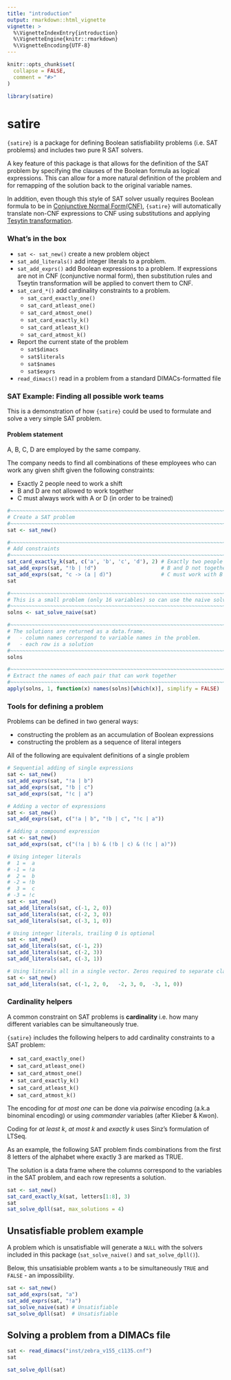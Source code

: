 ```yaml
---
title: "introduction"
output: rmarkdown::html_vignette
vignette: >
  %\VignetteIndexEntry{introduction}
  %\VignetteEngine{knitr::rmarkdown}
  %\VignetteEncoding{UTF-8}
---
```


```r
knitr::opts_chunk$set(
  collapse = FALSE,
  comment = "#>"
)
```

```r
library(satire)
```


# satire

`{satire}` is a package for defining Boolean satisfiability problems (i.e. SAT problems)
and includes two pure R SAT solvers.

A key feature of this package is that allows for the definition of the SAT problem
by specifying the clauses of the Boolean formula as logical expressions.  This can
allow for a more natural definition of the problem and for remapping of the 
solution back to the original variable names.

In addition, even though this style of SAT solver usually requires Boolean formula to be 
in [Conjunctive Normal Form(CNF)](https://en.wikipedia.org/wiki/Conjunctive_normal_form), 
`{satire}` will automatically translate non-CNF expressions to CNF using
substitutions and applying [Tesytin transformation](https://en.wikipedia.org/wiki/Tseytin_transformation).


### What's in the box

* `sat <- sat_new()` create a new problem object
* `sat_add_literals()` add integer literals to a problem.
* `sat_add_exprs()` add Boolean expressions to a problem.  If expressions are not 
  in CNF (conjunctive normal form), then substitution rules and Tseytin transformation
  will be applied to convert them to CNF.
* `sat_card_*()` add cardinality constraints to a problem.
    * `sat_card_exactly_one()`
    * `sat_card_atleast_one()`
    * `sat_card_atmost_one()`
    * `sat_card_exactly_k()`
    * `sat_card_atleast_k()`
    * `sat_card_atmost_k()`
* Report the current state of the problem
    * `sat$dimacs`
    * `sat$literals`
    * `sat$names`
    * `sat$exprs`
* `read_dimacs()` read in a problem from a standard DIMACs-formatted file



### SAT Example: Finding all possible work teams

This is a demonstration of how `{satire}` could be used to formulate and 
solve a very simple SAT problem.

#### Problem statement

A, B, C, D are employed by the same company.

The company needs to find all combinations of these employees who can work any given 
shift given the following constraints:

* Exactly 2 people need to work a shift
* B and D are not allowed to work together
* C must always work with A or D (in order to be trained)

```r
#~~~~~~~~~~~~~~~~~~~~~~~~~~~~~~~~~~~~~~~~~~~~~~~~~~~~~~~~~~~~~~~~~~~~~~~~~~~~~~
# Create a SAT problem
#~~~~~~~~~~~~~~~~~~~~~~~~~~~~~~~~~~~~~~~~~~~~~~~~~~~~~~~~~~~~~~~~~~~~~~~~~~~~~~
sat <- sat_new()

#~~~~~~~~~~~~~~~~~~~~~~~~~~~~~~~~~~~~~~~~~~~~~~~~~~~~~~~~~~~~~~~~~~~~~~~~~~~~~~
# Add constraints
#~~~~~~~~~~~~~~~~~~~~~~~~~~~~~~~~~~~~~~~~~~~~~~~~~~~~~~~~~~~~~~~~~~~~~~~~~~~~~~
sat_card_exactly_k(sat, c('a', 'b', 'c', 'd'), 2) # Exactly two people working
sat_add_exprs(sat, "!b | !d")                     # B and D not together
sat_add_exprs(sat, "c -> (a | d)")                # C must work with B or D
sat

#~~~~~~~~~~~~~~~~~~~~~~~~~~~~~~~~~~~~~~~~~~~~~~~~~~~~~~~~~~~~~~~~~~~~~~~~~~~~~~
# This is a small problem (only 16 variables) so can use the naive solver
#~~~~~~~~~~~~~~~~~~~~~~~~~~~~~~~~~~~~~~~~~~~~~~~~~~~~~~~~~~~~~~~~~~~~~~~~~~~~~~
solns <- sat_solve_naive(sat)

#~~~~~~~~~~~~~~~~~~~~~~~~~~~~~~~~~~~~~~~~~~~~~~~~~~~~~~~~~~~~~~~~~~~~~~~~~~~~~~
# The solutions are returned as a data.frame. 
#   - column names correspond to variable names in the problem.
#   - each row is a solution
#~~~~~~~~~~~~~~~~~~~~~~~~~~~~~~~~~~~~~~~~~~~~~~~~~~~~~~~~~~~~~~~~~~~~~~~~~~~~~~
solns

#~~~~~~~~~~~~~~~~~~~~~~~~~~~~~~~~~~~~~~~~~~~~~~~~~~~~~~~~~~~~~~~~~~~~~~~~~~~~~~
# Extract the names of each pair that can work together
#~~~~~~~~~~~~~~~~~~~~~~~~~~~~~~~~~~~~~~~~~~~~~~~~~~~~~~~~~~~~~~~~~~~~~~~~~~~~~~
apply(solns, 1, function(x) names(solns)[which(x)], simplify = FALSE)
```



### Tools for defining a problem

Problems can be defined in two general ways:

* constructing the problem as an accumulation of Boolean expressions
* constructing the problem as a sequence of literal integers

All of the following are equivalent definitions of a single problem

```r
# Sequential adding of single expressions
sat <- sat_new()
sat_add_exprs(sat, "!a | b")
sat_add_exprs(sat, "!b | c")
sat_add_exprs(sat, "!c | a")

# Adding a vector of expressions
sat <- sat_new()
sat_add_exprs(sat, c("!a | b", "!b | c", "!c | a"))

# Adding a compound expression
sat <- sat_new()
sat_add_exprs(sat, c("(!a | b) & (!b | c) & (!c | a)"))

# Using integer literals
#  1 =  a
# -1 = !a
#  2 =  b
# -2 = !b
#  3 =  c
# -3 = !c
sat <- sat_new()
sat_add_literals(sat, c(-1, 2, 0))
sat_add_literals(sat, c(-2, 3, 0))
sat_add_literals(sat, c(-3, 1, 0))

# Using integer literals, trailing 0 is optional
sat <- sat_new()
sat_add_literals(sat, c(-1, 2))
sat_add_literals(sat, c(-2, 3))
sat_add_literals(sat, c(-3, 1))

# Using literals all in a single vector. Zeros required to separate clauses
sat <- sat_new()
sat_add_literals(sat, c(-1, 2, 0,   -2, 3, 0,  -3, 1, 0))
```



### Cardinality helpers

A common constraint on SAT problems is **cardinality** i.e. how many different
variables can be simultaneously true.

`{satire}` includes the following helpers to add cardinality constraints to a
SAT problem:

* `sat_card_exactly_one()`
* `sat_card_atleast_one()`
* `sat_card_atmost_one()`
* `sat_card_exactly_k()`
* `sat_card_atleast_k()`
* `sat_card_atmost_k()`

The encoding for *at most one* can be done via *pairwise* encoding (a.k.a binominal encoding) or
using *commander* variables (after Klieber & Kwon).

Coding for *at least k*, *at most k* and *exactly k* uses 
Sinz's formulation of LTSeq.


As an example, the following SAT problem finds combinations from the first 8 letters
of the alphabet where exactly 3 are marked as TRUE.

The solution is a data frame where the columns correspond to the variables in the
SAT problem, and each row represents a solution.

```r
sat <- sat_new()
sat_card_exactly_k(sat, letters[1:8], 3)
sat
sat_solve_dpll(sat, max_solutions = 4)
```


## Unsatisfiable problem example

A problem which is unsatisfiable will generate a `NULL` with the solvers included in this package
(`sat_solve_naive()` and `sat_solve_dpll()`).

Below, this unsatisiable problem wants `a` to be simultaneously `TRUE` and `FALSE` - an impossibility.

```r
sat <- sat_new()
sat_add_exprs(sat, "a")
sat_add_exprs(sat, "!a")
sat_solve_naive(sat) # Unsatisfiable
sat_solve_dpll(sat)  # Unsatisfiable
```



## Solving a problem from a DIMACs file

```r
sat <- read_dimacs("inst/zebra_v155_c1135.cnf")
sat

sat_solve_dpll(sat)
```

